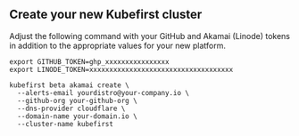 
## Create your new Kubefirst cluster

Adjust the following command with your GitHub and Akamai (Linode) tokens in addition to the appropriate values for your new platform.

```shell
export GITHUB_TOKEN=ghp_xxxxxxxxxxxxxxxx
export LINODE_TOKEN=xxxxxxxxxxxxxxxxxxxxxxxxxxxxxxxxxxxx

kubefirst beta akamai create \
  --alerts-email yourdistro@your-company.io \
  --github-org your-github-org \
  --dns-provider cloudflare \
  --domain-name your-domain.io \
  --cluster-name kubefirst
```

<CloudflareDNS />
